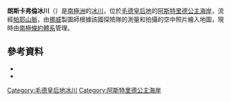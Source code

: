 {{coord|72|1|S|14|29|E|source:GNIS|display=title}}

'''朗斯卡弗倫冰川'''（{{lang-en|Langskavlen Glacier}}）是[[南極洲|南極洲]]的[[冰川|冰川]]，位於[[毛德皇后地|毛德皇后地]]的[[阿斯特里德公主海岸|阿斯特里德公主海岸]]，流經[[帕耶山脈|帕耶山脈]]，由[[挪威|挪威]]製圖師根據該國探險隊的測量和拍攝的空中照片繪入地圖，現時由[[南極條約體系|南極條約體系]]管理。

==參考資料==
*{{cite gnis | type = antarid | id = 8478| name = Langskavlen Glacier | accessdate = 2013-05-29}}
*{{usgs-gazetteer|id=8478}}

{{DEFAULTSORT:Langskavlen Glacier}}
[[Category:毛德皇后地冰川|Category:毛德皇后地冰川]]
[[Category:阿斯特里德公主海岸|Category:阿斯特里德公主海岸]]


{{PrincessAstridCoast-geo-stub}}